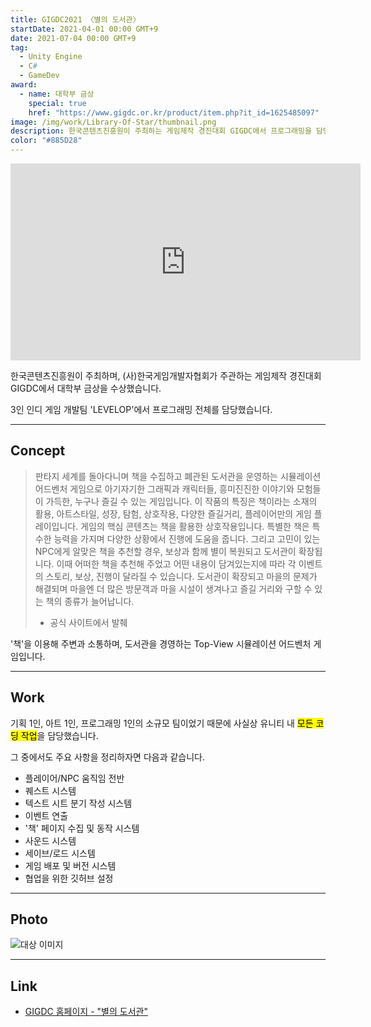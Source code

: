 ```yaml
---
title: GIGDC2021 〈별의 도서관〉
startDate: 2021-04-01 00:00 GMT+9
date: 2021-07-04 00:00 GMT+9
tag:
  - Unity Engine
  - C#
  - GameDev
award:
  - name: 대학부 금상
    special: true
    href: "https://www.gigdc.or.kr/product/item.php?it_id=1625485097"
image: /img/work/Library-Of-Star/thumbnail.png
description: 한국콘텐츠진흥원이 주최하는 게임제작 경진대회 GIGDC에서 프로그래밍을 담당하고, 대학부 금상을 수상했습니다.
color: "#885D28"
---
```


<iframe
  width="560"
  height="315"
  src="https://www.youtube.com/embed/JIgVhrB71vI?si=Am31YebAvsOtxoJY"
  title="YouTube video player"
  frameborder="0"
  allow="accelerometer; autoplay; clipboard-write; encrypted-media; gyroscope; picture-in-picture; web-share"
  allowfullscreen
></iframe>

한국콘텐츠진흥원이 주최하며, (사)한국게임개발자협회가 주관하는 게임제작 경진대회 GIGDC에서 대학부 금상을 수상했습니다.

3인 인디 게임 개발팀 'LEVELOP'에서 프로그래밍 전체를 담당했습니다.

---

## Concept

> 판타지 세계를 돌아다니며 책을 수집하고 폐관된 도서관을 운영하는 시뮬레이션 어드벤처 게임으로 아기자기한 그래픽과 캐릭터들, 흥미진진한 이야기와 모험들이 가득한, 누구나 즐길 수 있는 게임입니다.
> 이 작품의 특징은 책이라는 소재의 활용, 아트스타일, 성장, 탐험, 상호작용, 다양한 즐길거리, 플레이어만의 게임 플레이입니다.
> 게임의 핵심 콘텐츠는 책을 활용한 상호작용입니다. 특별한 책은 특수한 능력을 가지며 다양한 상황에서 진행에 도움을 줍니다. 그리고 고민이 있는 NPC에게 알맞은 책을 추천할 경우, 보상과 함께 별이 복원되고 도서관이 확장됩니다. 이때 어떠한 책을 추천해 주었고 어떤 내용이 담겨있는지에 따라 각 이벤트의 스토리, 보상, 진행이 달라질 수 있습니다.
> 도서관이 확장되고 마을의 문제가 해결되며 마을엔 더 많은 방문객과 마을 시설이 생겨나고 즐길 거리와 구할 수 있는 책의 종류가 늘어납니다.
>
> - 공식 사이트에서 발췌

'책'을 이용해 주변과 소통하며, 도서관을 경영하는 Top-View 시뮬레이션 어드벤처 게임입니다.

---

## Work

기획 1인, 아트 1인, 프로그래밍 1인의 소규모 팀이었기 때문에 사실상 유니티 내 <mark>모든 코딩 작업</mark>을 담당했습니다.

그 중에서도 주요 사항을 정리하자면 다음과 같습니다.

- 플레이어/NPC 움직임 전반
- 퀘스트 시스템
- 텍스트 시트 분기 작성 시스템
- 이벤트 연출
- '책' 페이지 수집 및 동작 시스템
- 사운드 시스템
- 세이브/로드 시스템
- 게임 배포 및 버전 시스템
- 협업을 위한 깃허브 설정

---

## Photo

<img
  alt="대상 이미지"
  className="auto"
  src="https://img1.daumcdn.net/thumb/R1280x0/?scode=mtistory2&fname=https%3A%2F%2Fblog.kakaocdn.net%2Fdn%2FWg3Nv%2FbtssNlCI0OR%2FKg6pkkvtTkG4X06NW6umK1%2Fimg.png"
/>

---

## Link

- [GIGDC 홈페이지 - "별의 도서관"](https://www.gigdc.or.kr/product/item.php?it_id=1625485097)
<!-- - [블로그 후기](https://d-dl.tistory.com/112) -->
